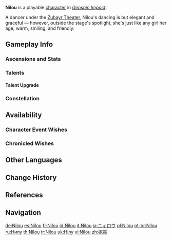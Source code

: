 {{CharacterTabs}}
{{About|the playable character|the [[Genius Invokation TCG]] Character Card|Nilou (Character Card)}}
{{Character Infobox
|image            = <gallery>
Nilou Card.png|Card
Character Nilou Full Wish.png|Wish
Character Nilou Game.png|In-Game
</gallery>
|realname         = <!-- Optional, if different from in-game name -->
|title            = Dance of Lotuslight
|title2           = Star of Zubayr Theater

<!--Playable Character Information-->
|type             = Playable
|quality          = 5
|weapon           = Sword
|element          = Hydro

<!--Character Information-->
|name             = Nilou
|birthday         = December 3rd
|constellation    = Lotos Somno
|region           = Sumeru
|affiliation      = Zubayr Theater
|dish             = Swirling Steps
|namecard         = Nilou: Lotus Dance
|obtain           =
* [[Twirling Lotus|Event Wish &mdash; Twirling Lotus]]
|obtainType       = Event-Exclusive
|event_name       = Twirling Lotus
|releaseDate      = 2022-10-14 18:00:00 GMT+8

|ancestry         = <!-- Clan/family -->
|father           = 
|mother           = 
|spouse           = 
|sibling          = 
|child            = 
|relative         = 

|voiceEN          = {{w|Dani Chambers}}<ref name="Nilou EN/JP VA">Twitter: [https://twitter.com/GenshinImpact/status/1578263854064099328 EN & JP VA Announcement]</ref>
|voiceCN          = [https://zh.moegirl.org.cn/zh-tw/%E7%B4%AB%E8%8B%8F%E4%B9%9D%E6%9C%88 Zisu Jiuyue ({{zh|紫苏九月}})]<ref>Bilibili: [https://www.bilibili.com/video/BV19a411P7zk {{zh|《原神》3.0版本PV：「千朵玫瑰带来的黎明」}}] (Video Description)</ref>
|voiceJP          = {{W|Hisako Kanemoto|Kanemoto Hisako ({{ja|金元寿子}})}}<ref name="Nilou EN/JP VA" />
|voiceKR          = [https://namu.wiki/w/채림(성우) Chae Rim ({{ko|채림}})]<ref>Twitter: [https://twitter.com/genshinimpactkr/status/1578263862134149121 KR VA Announcement]</ref>
}}
'''Nilou''' is a playable {{Hydro}} [[character]] in ''[[Genshin Impact]]''.

A dancer under the [[Zubayr Theater]], Nilou's dancing is but elegant and graceful &mdash; however, outside the stage's spotlight, she's just like any girl her age; warm, smiling, and friendly.

==Gameplay Info==
===Ascensions and Stats===
{{Character Ascensions and Stats}}

===Talents===
{{Talent Table}}

====Talent Upgrade====
{{Talent Upgrade}}

===Constellation===
{{Constellation Table}}

==Availability==
===Character Event Wishes===
{{Featured}}
===Chronicled Wishes===
{{Featured|chronicled=1}}

==Other Languages==
{{Other Languages
|default_hidden = 1
|en      = Nilou
|zhs     = 妮露
|zhs_rm  = Nīlù
|zht     = 妮露
|zht_rm  = Nílù
|ja      = ニィロウ
|ja_rm   = Niirou
|ko      = 닐루
|es      = Nilou
|fr      = Nilou
|ru      = Нилу
|th      = Nilou
|vi      = Nilou
|de      = Nilou
|id      = Nilou
|pt      = Nilou
|tr      = Nilou
|it      = Nilou
}}

==Change History==
{{Change History|3.1|introduced=3.0}}

==References==
{{Reflist}}

==Navigation==
{{Character Navbox}}

[[de:Nilou]]
[[es:Nilou]]
[[fr:Nilou]]
[[id:Nilou]]
[[it:Nilou]]
[[ja:ニィロウ]]
[[pl:Nilou]]
[[pt-br:Nilou]]
[[ru:Нилу]]
[[th:Nilou]]
[[tr:Nilou]]
[[uk:Нілу]]
[[vi:Nilou]]
[[zh:妮露]]